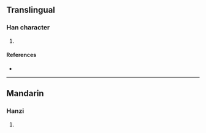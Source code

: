 {{character info/new}}
==Translingual==

===Han character===
{{Han char|rn=85|rad=水|as=14|sn=17|four=32137|canj=EBMP|ids=⿰氵㥯}}

# {{defn|Han|sort=水14}}

====References====
* {{Han ref|kx=0656.140|dkj=18510|dj=1066.180|hdz=31771.030|uh=6FE6|ud=28646|bh=ED56|bd=60758}}

----

==Mandarin==

===Hanzi===
{{cmn-hanzi|pin=[[yǐn]] ([[yin3]])|wg=yin<sup>3</sup>}}

# {{defn|lang=cmn|sort=水14}}